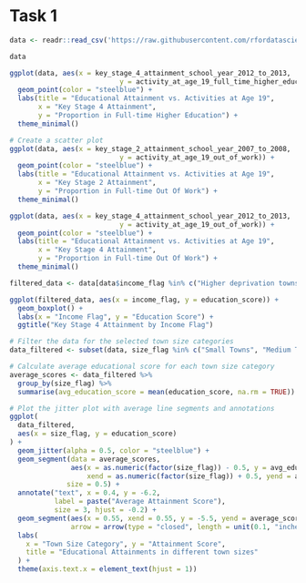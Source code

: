 # Task 1

```r
data <- readr::read_csv('https://raw.githubusercontent.com/rfordatascience/tidytuesday/master/data/2024/2024-01-23/english_education.csv')
```
```r
data
```

```r
ggplot(data, aes(x = key_stage_4_attainment_school_year_2012_to_2013, 
                           y = activity_at_age_19_full_time_higher_education)) +
  geom_point(color = "steelblue") +
  labs(title = "Educational Attainment vs. Activities at Age 19",
       x = "Key Stage 4 Attainment",
       y = "Proportion in Full-time Higher Education") +
  theme_minimal()
```

```r
# Create a scatter plot
ggplot(data, aes(x = key_stage_2_attainment_school_year_2007_to_2008, 
                           y = activity_at_age_19_out_of_work)) +
  geom_point(color = "steelblue") +
  labs(title = "Educational Attainment vs. Activities at Age 19",
       x = "Key Stage 2 Attainment",
       y = "Proportion in Full-time Out Of Work") +
  theme_minimal()

ggplot(data, aes(x = key_stage_4_attainment_school_year_2012_to_2013, 
                           y = activity_at_age_19_out_of_work)) +
  geom_point(color = "steelblue") +
  labs(title = "Educational Attainment vs. Activities at Age 19",
       x = "Key Stage 4 Attainment",
       y = "Proportion in Full-time Out Of Work") +
  theme_minimal()
```


```r
filtered_data <- data[data$income_flag %in% c("Higher deprivation towns", "Mid deprivation towns", "Lower deprivation towns"), ]

ggplot(filtered_data, aes(x = income_flag, y = education_score)) +
  geom_boxplot() +
  labs(x = "Income Flag", y = "Education Score") +
  ggtitle("Key Stage 4 Attainment by Income Flag")
```

```r
# Filter the data for the selected town size categories
data_filtered <- subset(data, size_flag %in% c("Small Towns", "Medium Towns", "Large Towns"))

# Calculate average educational score for each town size category
average_scores <- data_filtered %>%
  group_by(size_flag) %>%
  summarise(avg_education_score = mean(education_score, na.rm = TRUE))

# Plot the jitter plot with average line segments and annotations
ggplot(
  data_filtered,
  aes(x = size_flag, y = education_score)
) +
  geom_jitter(alpha = 0.5, color = "steelblue") +
  geom_segment(data = average_scores,
               aes(x = as.numeric(factor(size_flag)) - 0.5, y = avg_education_score, 
                   xend = as.numeric(factor(size_flag)) + 0.5, yend = avg_education_score),
              size = 0.5) +
  annotate("text", x = 0.4, y = -6.2, 
           label = paste("Average Attainment Score"),
           size = 3, hjust = -0.2) +
  geom_segment(aes(x = 0.55, xend = 0.55, y = -5.5, yend = average_scores$avg_education_score[1]),
               arrow = arrow(type = "closed", length = unit(0.1, "inches")), size = 0.1) +
  labs(
    x = "Town Size Category", y = "Attainment Score",
    title = "Educational Attainments in different town sizes"
  ) +
  theme(axis.text.x = element_text(hjust = 1))
```        
